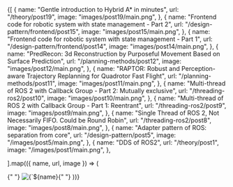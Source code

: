 
<Cards>
  {[
    {
      name: "Gentle introduction to Hybrid A* in minutes",
      url: "/theory/post19",
      image: "images/post19/main.png",
    },
    {
      name: "Frontend code for robotic system with state management - Part 2",
      url: "/design-pattern/frontend/post15",
      image: "images/post15/main.png",
    },
    {
      name: "Frontend code for robotic system with state management - Part 1",
      url: "/design-pattern/frontend/post14",
      image: "images/post14/main.png",
    },
    {
      name: "PredRecon: 3d Reconstruction by Purposeful Movement Based on Surface Prediction",
      url: "/planning-methods/post12",
      image: "images/post12/main.png",
    },
    {
      name: "RAPTOR: Robust and Perception-aware Trajectory Replanning for Quadrotor Fast Flight",
      url: "/planning-methods/post11",
      image: "images/post11/main.png",
    },
    {
      name: "Multi-thread of ROS 2 with Callback Group - Part 2: Mutually exclusive",
      url: "/threading-ros2/post10",
      image: "images/post10/main.png",
    },
    {
      name: "Multi-thread of ROS 2 with Callback Group - Part 1: Reentrant",
      url: "/threading-ros2/post9",
      image: "images/post9/main.png",
    },
    {
      name: "Single Thread of ROS 2, Not Necessarily FIFO. Could be Round Robin",
      url: "/threading-ros2/post8",
      image: "images/post8/main.png",
    },
    {
      name: "Adapter pattern of ROS: separation from core",
      url: "/design-pattern/post5",
      image: "/images/post5/main.png",
    },
    {
      name: "DDS of ROS2",
      url: "/theory/post1",
      image: "/images/post1/main.png",
    },

].map(({ name, url, image }) => (

<Card key={name} image arrow target="_blank" title={name} href={url}>
  {" "}
  <img
    src={image}
    alt={`${name} preview`}
    className="object-cover
[aspect-ratio:12/6.3]"
  />{" "}
</Card> ))}

</Cards>
